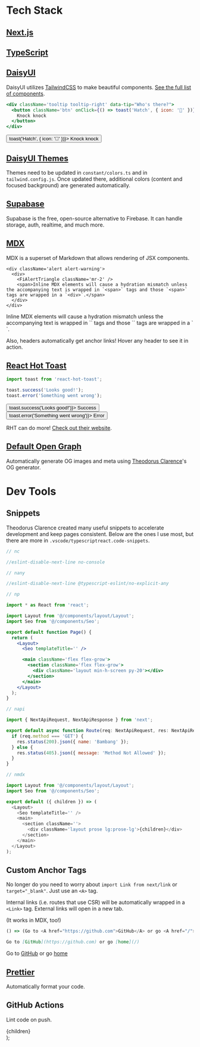 
# Tech Stack

## [Next.js](https://next.js)

## [TypeScript](https://typescriptlang.org)

## [DaisyUI](https://daisyui.com)

DaisyUI utilizes [TailwindCSS](https://tailwindcss.com) to make beautiful components.
[See the full list of components](https://daisyui.com/components).

```jsx
<div className='tooltip tooltip-right' data-tip="Who's there?">
  <button className='btn' onClick={() => toast('Hatch', { icon: '🤧' })}>
    Knock knock
  </button>
</div>
```

<div className='tooltip tooltip-right' data-tip="Who's there?">
  <button className='btn' onClick={() => toast('Hatch', { icon: '🤧' })}>
    Knock knock
  </button>
</div>

## [DaisyUI Themes](https://daisyui.com/docs/themes)

Themes need to be updated in `constant/colors.ts` and in `tailwind.config.js`.
Once updated there, additional colors (content and focused background) are generated automatically.

## [Supabase](https://supabase.com)

Supabase is the free, open-source alternative to Firebase.
It can handle storage, auth, realtime, and much more.

## [MDX](https://mdxjs.com)

MDX is a superset of Markdown that allows rendering of JSX components.

```mdx
<div className='alert alert-warning'>
  <div>
    <FiAlertTriangle className='mr-2' />
    <span>Inline MDX elements will cause a hydration mismatch unless the accompanying text is wrapped in `<span>` tags and those `<span>` tags are wrapped in a `<div>`.</span>
  </div>
</div>
```

<div className='alert alert-warning'>
  <div>
    <FiAlertTriangle className='mr-2 w-8' />
    <span>Inline MDX elements will cause a hydration mismatch unless the accompanying text is wrapped in `<span>` tags and those `<span>` tags are wrapped in a `<div>`.</span>
  </div>
</div>

Also, headers automatically get anchor links!
Hover any header to see it in action.

## [React Hot Toast](https://react-hot-toast.com)

```javascript
import toast from 'react-hot-toast';

toast.success('Looks good!');
toast.error('Something went wrong');
```

<div className='flex gap-2'>
  <button className='btn' onClick={() => toast.success('Looks good!')}>
    <FiCheck className='mr-2' />
    Success
  </button>
  <button className='btn' onClick={() => toast.error('Something went wrong')}>
    <FiX className='mr-2' />
    Error
  </button>
</div>

RHT can do more! [Check out their website](https://react-hot-toast.com).

## [Default Open Graph](https://github.com/theodorusclarence/og)

Automatically generate OG images and meta using [Theodorus Clarence](https://theodorusclarence.com)'s OG generator.

# Dev Tools

## Snippets

Theodorus Clarence created many useful snippets to accelerate development and keep pages consistent.
Below are the ones I use most, but there are more in `.vscode/typescriptreact.code-snippets`.

```javascript
// nc

//eslint-disable-next-line no-console
```

```javascript
// nany

//eslint-disable-next-line @typescript-eslint/no-explicit-any
```

```jsx
// np

import * as React from 'react';

import Layout from '@/components/layout/Layout';
import Seo from '@/components/Seo';

export default function Page() {
  return (
    <Layout>
      <Seo templateTitle='' />

      <main className='flex flex-grow'>
        <section className='flex flex-grow'>
          <div className='layout min-h-screen py-20'></div>
        </section>
      </main>
    </Layout>
  );
}
```

```javascript
// napi

import { NextApiRequest, NextApiResponse } from 'next';

export default async function Route(req: NextApiRequest, res: NextApiResponse) {
  if (req.method === 'GET') {
    res.status(200).json({ name: 'Bambang' });
  } else {
    res.status(405).json({ message: 'Method Not Allowed' });
  }
}
```

```javascript
// nmdx

import Layout from '@/components/layout/Layout';
import Seo from '@/components/Seo';

export default ({ children }) => (
  <Layout>
    <Seo templateTitle='' />
    <main>
      <section className=''>
        <div className='layout prose lg:prose-lg'>{children}</div>
      </section>
    </main>
  </Layout>
);
```

## Custom Anchor Tags

No longer do you need to worry about `import Link from next/link` or `target="_blank"`.
Just use an `<A>` tag.

Internal links (i.e. routes that use CSR) will be automatically wrapped in a `<Link>` tag.
External links will open in a new tab.

(It works in MDX, too!)

```jsx
() => (Go to <A href="https://github.com">GitHub</A> or go <A href="/">Home</A>);
```

```md
Go to [GitHub](https://github.com) or go [home](/)
```

Go to [GitHub](https://github.com) or go [home](/)

## [Prettier](https://prettier.io)

Automatically format your code.

## GitHub Actions

Lint code on push.

  <Layout>
    <Seo templateTitle='Features' />
    <main>
      <section className=''>
        <div className='layout prose mt-6 lg:prose-lg'>{children}</div>
      </section>
    </main>
  </Layout>
);
